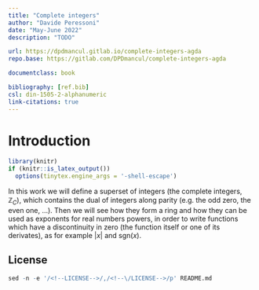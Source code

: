 ```yaml
---
title: "Complete integers"
author: "Davide Peressoni"
date: "May-June 2022"
description: "TODO"

url: https://dpdmancul.gitlab.io/complete-integers-agda
repo.base: https://gitlab.com/DPDmancul/complete-integers-agda

documentclass: book

bibliography: [ref.bib]
csl: din-1505-2-alphanumeric
link-citations: true
---
```


# Introduction {-}

```r
library(knitr)
if (knitr::is_latex_output())
  options(tinytex.engine_args = '-shell-escape')
```

\newcommand\bN{\mathbb{N}}
\newcommand\bZ{\mathbb{Z}}
\newcommand\bF{\mathbb{F}}
\newcommand\bR{\mathbb{R}}
\newcommand\bQ{\mathbb{Q}}

\newcommand{\coloneqq}{\mathrel{:=}}


\newcommand\mkw[1]{\mathop{\mathrm{#1}}\nolimits}

\newcommand{\val}{\mkw{val}}
\newcommand{\Par}{\mkw{par}}


In this work we will define a superset of integers (the complete integers,
$\bZ_C$), which contains the dual of integers along parity (e.g. the odd zero,
the even one, ...). Then we will see how they form a ring and how they can be
used as exponents for real numbers powers, in order to write functions which
have a discontinuity in zero (the function itself or one of its derivates), as
for example $|x|$ and $\textrm{sgn}(x)$.


## License {-}

```r
sed -n -e '/<!--LICENSE-->/,/<!--\/LICENSE-->/p' README.md
```

